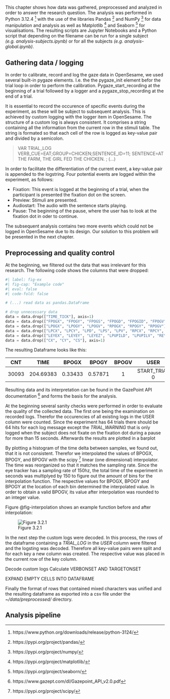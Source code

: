 This chapter shows how data was gathered, preprocessed and analyzed in order to answer the research question. The analysis was performed in Python 3.12.4 [^5] with the use of the libraries Pandas [^6] and NumPy [^7] for data manipulation and analysis as well as Matplotlib [^8] and Seaborn [^9] for visualisations. The resulting scripts are Jupyter Notebooks and a Python script that depending on the filename can be run for a single subject _(e.g. analysis-subjects.ipynb)_ or for all the subjects _(e.g. analysis-global.ipynb)_. 

[^5]: https://www.python.org/downloads/release/python-3124/
[^6]: https://pypi.org/project/pandas/
[^7]: https://pypi.org/project/numpy/
[^8]: https://pypi.org/project/matplotlib/
[^9]: https://pypi.org/project/seaborn/

## Gathering data / logging {#sec-logging}

In order to calibrate, record and log the gaze data in OpenSesame, we used several built-in pygaze elements. I.e. the the pygaze_init element befor the trial loop in order to perform the calibration. Pygaze_start_recording at the beginning of a trial followed by a logger and a pygaze_stop_recording at the end of a trial. <br>

It is essential to record the occurence of specific events during the experiment, as these will be subject to subsequent analysis. This is achieved by custom logging with the logger item in OpenSesame. The structure of a custom log is always consistent. It comprises a string containing all the information from the current row in the stimuli table. The string is formated so that each cell of the row is logged as key-value pair and divided by a semicolon. 

> VAR TRIAL_LOG VERB_CUE=EAT;GROUP=CHICKEN;SENTENCE_ID=11; SENTENCE=AT THE FARM, THE GIRL FED THE CHICKEN. ; (...)

In order to facilitate the differentiation of the current event, a key-value pair is appended to the logstring. Four potential events are logged within the experiment, as follows: 

* Fixation: This event is logged at the beginning of a trial, when the participant is presented the fixation dot on the screen.
* Preview: Stimuli are presented. 
* Audiostart: The audio with the sentence starts playing. 
* Pause: The beginning of the pause, where the user has to look at the fixation dot in oder to continue.

The subsequent analysis contains two more events which could not be logged in OpenSesame due to its design. Our solution to this problem will be presented in the next chapter.   

## Preprocessing and quality control
<!-- hier vllt noch sagen, dass das preprocessing jeweils nur für ein subject möglich ist -->
At the beginning, we filtered out the data that was irrelevant for this research. The following code shows the columns that were dropped:

```python
#| label: fig-ex
#| fig-cap: "Example code"
#| eval: false
#| code-fold: false

# (...) read data as pandas.DataFrame

# drop unnecessary data
data = data.drop(["TIME_TICK"], axis=1)
data = data.drop(["FPOGX", "FPOGY", "FPOGS", "FPOGD", "FPOGID", "FPOGV"], axis=1) 
data = data.drop(["LPOGX", "LPOGY", "LPOGV", "RPOGX", "RPOGY", "RPOGV"], axis=1)
data = data.drop(["LPCX", "LPCY", "LPD", "LPS", "LPV", "RPCX", "RPCY", "RPD", "RPS", "RPV"], axis=1)
data = data.drop(["LEYEX", "LEYEY", "LEYEZ", "LPUPILD", "LPUPILV", "REYEX", "REYEY", "REYEZ", "RPUPILD", "RPUPILV"], axis=1)
data = data.drop(["CX", "CY", "CS"], axis=1)
```

The resulting Dataframe looks like this:

| CNT | TIME | BPOGX | BPOGY | BPOGV | USER |
|:------:|:------:|:------:|:------:|:------:|:------:|
| 30093 | 204.69383 | 0.33433 | 0.57871 | 1 | START_TRIAL 0 | 

Resulting data and its interpretation can be found in the GazePoint API documentation [^10] and forms the basis for the analysis. <br>

At the beginning several sanity checks were performed in order to evaluate the quality of the collected data. The first one being the examination on recorded logs. Therefor the occurencies of all existing logs in the USER column were counted. Since the experiment has 64 trials there should be 64 hits for each log message except the *TRIAL_WARNING* that is only logged when the subject does not fixate on the fixation dot during a pause for more than 15 seconds. Afterwards the results are plotted in a barplot<br>


By plotting a histogram of the time delta between samples, we found out, that it is not consistent. Therefor we interpolated the values of BPOGX, BPOGY, and BPOGV with the scipy [^11] linear (one dimensional) interpolator. The time was reorganized so that it matches the sampling rate. Since the eye tracker has a sampling rate of 150hz, the total time of the experiment in seconds was multiplyed by 150 to figure out the amount of bins for the interpolation function. The respective values for BPOGX, BPOGY and BPOGY at the location of each bin determined the interpolated value. In order to obtain a valid BPOGV, its value after interpolation was rounded to an integer value. <br>

Figure @fig-interpolation shows an example function before and after interpolation:

![Figure 3.2.1](Images/Fig3_2_2.png){#fig-interpolation fig-align="center"}


In the next step the custom logs were decoded. In this process, the rows of the dataframe containing a *TRIAL_LOG* in the *USER* column were filtered and the logsting was decoded. Therefore all key-value pairs were split and for each key a new column was created. The respective value was placed in the current row of the key column.  


Decode custom logs
Calculate VERBONSET AND TARGETONSET

EXPAND EMPTY CELLS INTO DATAFRAME





Finally the format of rows that contained mixed characters was unified and the resulting dataframe as exported into a csv file under the _~/data/preprocessed/_ directory. 


[^10]: https://www.gazept.com/dl/Gazepoint_API_v2.0.pdf
[^11]: https://pypi.org/project/scipy/

## Analysis pipeline

<!-- The analysis can be divided into two parts one for subject and on global analysis for all subjects. -->